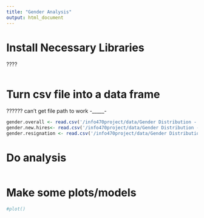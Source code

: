 ```yaml
---
title: "Gender Analysis"
output: html_document
---
```


# Install Necessary Libraries

????
```r

```

# Turn csv file into a data frame

??????
can't get file path to work -_____-

```r

gender.overall <- read.csv('/info470project/data/Gender Distribution - Overall.csv', row.names=1)
gender.new.hires<- read.csv('/info470project/data/Gender Distribution - New Hires.csv', row.names=1)
gender.resignation <- read.csv('/info470project/data/Gender Distribution - Resignations.csv', row.names=1)

```

# Do analysis
```r

```

# Make some plots/models
```r
#plot()
```

